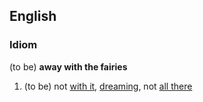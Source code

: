 ==English==
===Idiom===
(to be) '''away with the fairies'''
#(to be) not [[with it]], [[dream]]ing, not [[all there]]
